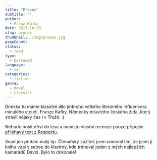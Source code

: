 ```yaml
---
title: "Proces"
subtitle: ""
author:
  - Franz Kafka
date: 2017-10-28
slug: proces
thumbnail: ./img/proces.jpg
pageCount:
status:
  - read
type:
  - borrowed
language:
  - cs
categories:
  - fiction
genre:
  - novel
  - classics
---
```


Dneska tu máme klasické dílo jednoho velkého literárního influencera minulého století, Franze Kafky. Německy mluvícího českého žida, který strávil nějaký čas i v Třešti. :)

Nebudu nosit dříví do lesa a namísto vlastní recenze pouze připojím <a href="https://www.respekt.cz/tydenik/2017/34/proces-v-case-postpravdy" title="Proces v čase postpravdy" rel="noreferrer noopener" target="_blank">přiléhavý text z Respektu</a>.

Snad jen přidám malý tip. Čtenářský zážitek jsem umocnil tím, že jsem ji knihu vzal s sebou do klavírny, kde trénoval jeden z mých nejlepších kamarádů David. Bylo to dokonalé!
